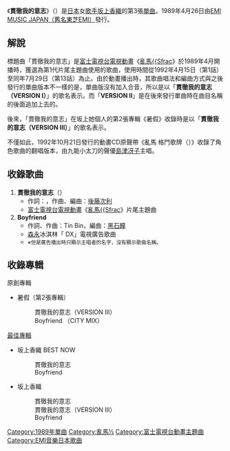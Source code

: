 {{unreferenced|time=2017-01-26T14:42:28+00:00}}
{{NoteTA
|1 = zh:½; zh-cn:{{small|{{math|{{sfrac|1|2}}}}}}; zh-tw:{{small|{{math|{{sfrac|1|2}}}}}};
|2 = ½=>zh-hans:{{small|{{math|{{sfrac|1|2}}}}}}; ½=>zh-hant:{{small|{{math|{{sfrac|1|2}}}}}};<!--zh兼容zh-hans、zh-hant會優先顯示，但下位區域轉換不影響-->
}}
{{Infobox Single
| Name           = 貫徹我的意志<br /><small>（{{lang|ja|プラトニックつらぬいて}}）</small>
| Artist         = [[坂上香織|坂上香織]]
| Album          = 暑假
| A-side         = 貫徹我的意志
| B-side         = Boyfriend
| Released       = 1989年4月26日
| Format         = 
| Recorded       = 
| Genre          = [[日本流行音樂|J-POP]]
| Length         = 7分23秒
| Label          = [[EMI音樂日本|東芝EMI]]
| Writer         = {{link-ja|松本隆|松本隆}}、[[後藤次利|後藤次利]]
| Producer       = 
| Certification  = 
| Chart position = * 第9名（[[Oricon公信榜|Oricon]]）
| Last single    = {{lang|ja|{{link-ja|赤いポシェット|赤いポシェット}}}}<br />（1988年）
| This single    = '''貫徹我的意志'''<br />（1989年）
| Next single    = {{link-ja|Good-bye My Love#坂上香織版|グッド・バイ・マイ・ラブ#坂上香織バージョン|Good-bye My Love}}<br />（1989年）
| Misc            =
{{Extra track listing
 | Album = {{lang|ja|らんま{{math|{{sfrac|1|2}}}} TVテーマソングス コンプリート}}
 | Type = studio
 | prev_track = [[別讓我成為潑婦|別讓我成為潑婦]]<br />{{link-ja|西尾悅子|西尾悦子}}
 | prev_no = 1
 | this_track = '''貫徹我的意志'''<br />[[坂上香織|坂上香織]]
 | track_no = 2
 | next_track = [[EQUAL羅曼史|EQUAL羅曼史]]<br />[[CoCo_(組合)|CoCo]]
 | next_no = 3}}
}}
《'''貫徹我的意志'''》（{{lang-ja|プラトニックつらぬいて}}）是[[日本|日本]]女[[歌手|歌手]][[坂上香織|坂上香織]]的第3張[[單曲|單曲]]。1989年4月26日由[[EMI音樂日本|EMI MUSIC JAPAN（舊名東芝EMI）]]發行。

== 解說 ==
標題曲「貫徹我的意志」是[[富士電視台|富士電視台]][[電視動畫|電視動畫]]《[[亂馬½|亂馬{{Sfrac]]》於1989年4月開播時，獲選為第1代片尾主題曲使用的歌曲，使用時間從1992年4月15日（第1話）至同年7月29日（第13話）為止。由於動畫播出時，其歌曲唱法和編曲方式與之後發行的單曲版本不一樣的是，單曲版沒有加入合音，所以是以「'''貫徹我的意志（VERSION I）'''」的歌名表示。而「'''VERSION II'''」是在後來發行單曲時在曲目名稱的後面追加上去的。

後來，「貫徹我的意志」在坂上她個人的第2張專輯《暑假》收錄時是以「'''貫徹我的意志（VERSION III）'''」的歌名表示。

不僅如此，1992年10月21日發行的動畫CD原聲帶《亂馬{{Sfrac|1|2}} 格鬥歌牌（<small>{{lang|ja|らんま{{math|{{sfrac|1|2}}}} 格闘歌かるた}}</small>）》收錄了角色歌曲的翻唱版本，由九能小太刀的聲優[[島津冴子|島津冴子]]主唱。

== 收錄歌曲 ==
# '''貫徹我的意志'''（'''<small>{{lang|ja|プラトニックつらぬいて}}</small>'''）
#* 作詞：{{link-ja|松本隆|松本隆}}，作曲、編曲：[[後藤次利|後藤次利]]
#* [[富士電視台|富士電視台]][[電視動畫|電視動畫]]《[[亂馬½|亂馬{{Sfrac]]》片尾主題曲
# '''Boyfriend'''
#* 作詞、作曲：Tin Bin，編曲：[[黑石瞳|黑石瞳]]
#* [[森永製菓|森永]]冰淇林「{{lang|ja|チョコモナカ}} DX」電視廣告歌曲
#* <small>※但是廣告播出時只顯示主唱者的名字，沒有顯示歌曲名稱。</small>

== 收錄專輯 ==
; 原創專輯
* 暑假（第2張專輯）
*: 貫徹我的意志（VERSION III）
*: Boyfriend （CITY MIX）

; [[精選輯|最佳專輯]]
* 坂上香織 BEST NOW
*: 貫徹我的意志
*: Boyfriend
* 坂上香織 {{link-ja|GOLDEN☆BEST|ゴールデン☆ベスト}}
*: 貫徹我的意志
*: 貫徹我的意志（VERSION III）
*: Boyfriend
{{亂馬½}}
{{DEFAULTSORT:Platonic Tsuranuite}}
[[Category:1989年單曲|Category:1989年單曲]]
[[Category:亂馬½|Category:亂馬½]]
[[Category:富士電視台動畫主題曲|Category:富士電視台動畫主題曲]]
[[Category:EMI音樂日本歌曲|Category:EMI音樂日本歌曲]]